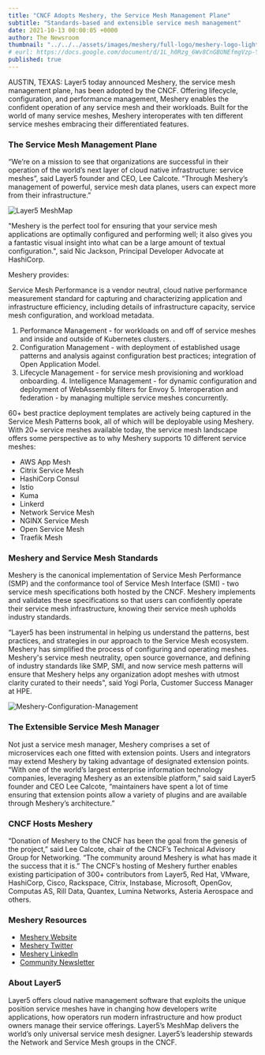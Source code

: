 ```yaml
---
title: "CNCF Adopts Meshery, the Service Mesh Management Plane"
subtitle: "Standards-based and extensible service mesh management"
date: 2021-10-13 00:00:05 +0000
author: The Newsroom
thumbnail: "../../../assets/images/meshery/full-logo/meshery-logo-light-text-side.svg"
# eurl: https://docs.google.com/document/d/1L_h0Rzg_6Wv8CnGBUNEfmgVzp-Yd8Cdu0h_C9zipgc8/edit
published: true
---
```



<NewsWrapper>

AUSTIN, TEXAS: Layer5 today announced Meshery, the service mesh management plane, has been adopted by the CNCF. Offering lifecycle, configuration, and performance management, <Link to="/service-mesh-management/meshery">Meshery</Link> enables the confident operation of any service mesh and their workloads. Built for the world of many service meshes, Meshery interoperates with ten different service meshes embracing their differentiated features. 

<h3>The Service Mesh Management Plane </h3>

“We’re on a mission to see that organizations are successful in their operation of the world’s next layer of cloud native infrastructure: service meshes”, said Layer5 founder and CEO, Lee Calcote. “Through Meshery’s management of powerful, service mesh data planes, users can expect more from their infrastructure.” 

<img src={MeshMap} alt="Layer5 MeshMap"/>


"Meshery is the perfect tool for ensuring that your service mesh applications are optimally configured and performing well; it also gives you a fantastic visual insight into what can be a large amount of textual configuration.", said Nic Jackson, Principal Developer Advocate at HashiCorp.

Meshery provides: 

Service Mesh Performance is a vendor neutral, cloud native performance measurement standard for capturing and characterizing application and infrastructure efficiency, including details of infrastructure capacity, service mesh configuration, and workload metadata.
<ol>
    <li> Performance Management - for workloads on and off of service meshes and inside and outside of Kubernetes clusters. .</li>
    <li> Configuration Management - with deployment of established usage patterns and analysis against configuration best practices; integration of Open Application Model. </li>
    <li> Lifecycle Management - for service mesh provisioning and workload onboarding. 4. Intelligence Management - for dynamic configuration and deployment of WebAssembly filters for Envoy 5. Interoperation and federation - by managing multiple service meshes concurrently.</li>
</ol>

60+ best practice deployment templates are actively being captured in the <Link to="/learn/service-mesh-books/service-mesh-patterns">Service Mesh Patterns book</Link>, all of which will be deployable using Meshery. With 20+ service meshes available today, the <Link to="/service-mesh-landscape">service mesh landscape</Link> offers some perspective as to why Meshery supports 10 different service meshes: 
<ul>
    <li>AWS App Mesh </li>
    <li>Citrix Service Mesh</li>
    <li>HashiCorp Consul </li>
    <li>Istio </li>
    <li>Kuma</li>
    <li>Linkerd</li>
    <li>Network Service Mesh</li>
    <li>NGINX Service Mesh </li>
    <li>Open Service Mesh </li>
    <li>Traefik Mesh</li>
</ul>

<h3>Meshery and Service Mesh Standards </h3>

Meshery is the canonical implementation of <Link to="/projects/service-mesh-performance">Service Mesh Performance (SMP)</Link> and the conformance tool of <Link to="/projects/service-mesh-interface-conformance">Service Mesh Interface (SMI)</Link> - two service mesh specifications both hosted by the CNCF. Meshery implements and validates these specifications so that users can confidently operate their service mesh infrastructure, knowing their service mesh upholds industry standards. 

“Layer5 has been instrumental in helping us understand the patterns, best practices, and strategies in our approach to the Service Mesh ecosystem. Meshery has simplified the process of configuring and operating meshes. Meshery's service mesh neutrality, open source governance, and defining of industry standards like SMP, SMI, and now service mesh patterns  will ensure that Meshery helps any organization adopt meshes with utmost clarity curated to their needs", said Yogi Porla, Customer Success Manager at HPE.

<img src={Management} alt="Meshery-Configuration-Management"/>

<h3>The Extensible Service Mesh Manager </h3>

Not just a service mesh manager, Meshery comprises a set of microservices each one fitted with extension points. Users and integrators may extend Meshery by taking advantage of designated extension points. “With one of the world’s largest enterprise information technology companies, leveraging Meshery as an extensible platform,” said said Layer5 founder and CEO Lee Calcote, “maintainers have spent a lot of time ensuring that extension points allow a variety of plugins and are available through Meshery’s architecture.”

<h3>CNCF Hosts Meshery </h3>

“Donation of Meshery to the CNCF has been the goal from the genesis of the project,” said Lee Calcote, chair of the CNCF’s Technical Advisory Group for Networking. “The community around Meshery is what has made it the success that it is.” The CNCF’s hosting of Meshery further enables existing participation of 300+ contributors from Layer5, Red Hat, VMware, HashiCorp, Cisco, Rackspace, Citrix, Instabase, Microsoft, OpenGov, Computas AS, Rill Data, Quantex, Lumina Networks, Asteria Aerospace and others. 


<h3>Meshery Resources</h3>
<ul>
    <li><a href="https://meshery.io/">Meshery Website </a></li>
    <li><a href="https://twitter.com/mesheryio">Meshery Twitter </a></li>
    <li><a href="https://www.linkedin.com/showcase/meshery/">Meshery LinkedIn </a></li>
    <li><a href="https://meshery.io/subscribe">Community Newsletter</a></li>
</ul>

<h3>About Layer5</h3>
Layer5 offers cloud native management software that exploits the unique position service meshes have in changing how developers write applications, how operators run modern infrastructure and how product owners manage their service offerings. Layer5’s MeshMap delivers the world’s only universal service mesh designer. Layer5’s leadership stewards the Network and Service Mesh groups in the CNCF. 

</NewsWrapper>

